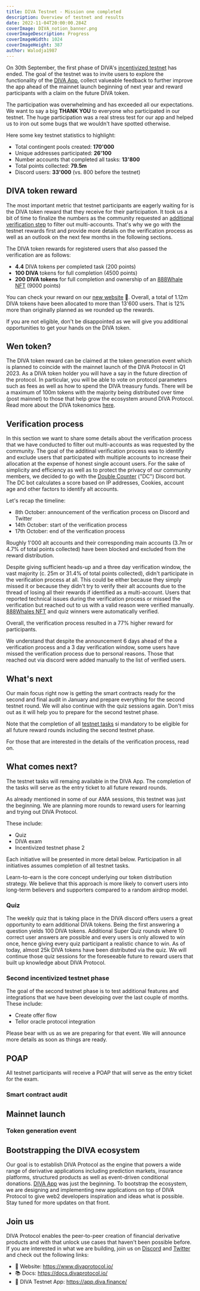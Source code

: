 ```yaml
---
title: DIVA Testnet - Mission one completed
description: Overview of testnet and results
date: 2022-11-04T20:00:00.284Z
coverImage: DIVA_notion_banner.png
coverImageDescription: Progress
coverImageWidth: 1024
coverImageHeight: 387
author: Walodja1987
---
```



On 30th September, the first phase of DIVA's [incentivized testnet](#https://www.divaprotocol.io/posts/diva-testnet-announcement) has ended. The goal of the testnet was to invite users to explore the
functionality of the [DIVA App](#https://app.diva.finance/), collect valueable feedback to further improve the app ahead of
the mainnet launch beginning of next year and reward participants with a claim on the future DIVA token.

The participation was overwhelming and has exceeded all our expectations. We want to say a big **THANK YOU** to everyone
who participated in our testnet. The huge participation was a real stress test for our app and helped us to iron
out some bugs that we wouldn't have spotted otherwise.

Here some key testnet statistics to highlight:

- Total contingent pools created: **170'000**
- Unique addresses participated: **26'100**
- Number accounts that completed all tasks: **13'800**
- Total points collected: **79.5m**
- Discord users: **33'000** (vs. 800 before the testnet)

## DIVA token reward
The most important metric that testnet participants are eagerly waiting for is the DIVA token reward that they receive for their participation. 
It took us a bit of time to finalize the numbers as the community requested an [additional verification step](https://www.divaprotocol.io/posts/diva-verification-announcement)
to filter out multi-accounts. That's why we go with the testnet rewards first and provide more details on the verification process as well as an outlook on the next few months 
in the following sections.

The DIVA token rewards for registered users that also passed the verification are as follows:

- **4.4** DIVA tokens per completed task (200 points)
- **100 DIVA** tokens for full completion (4500 points)
- **200 DIVA tokens** for full completion and ownership of an [888Whale NFT](https://opensea.io/collection/888whales) (9000 points)

You can check your reward on our [new website](https://www.divaprotocol.io/) 👀. Overall, a total of 1.12m DIVA tokens have been allocated to more than 13'600 users. That is
12% more than originally planned as we rounded up the rewards. 

If you are not eligible, don't be disappointed as we will give you additional opportunities to get your hands on the DIVA token.

## Wen token?
The DIVA token reward can be claimed at the token generation event which is planned to coincide with the mainnet launch of the DIVA Protocol in Q1 2023. As a DIVA token holder you will 
have a say in the future direction of the protocol. In particular, you will be able to vote on protocol parameters such as fees as well as how to spend the DIVA treasury funds. 
There will be a maximum of 100m tokens with the majority being distributed over time (post mainnet) to those that help grow the ecosystem around DIVA Protocol. Read more about the DIVA tokenomics 
[here](https://docs.divaprotocol.io/introduction/what-is-diva-token).

## Verification process
In this section we want to share some details about the verification process that we have conducted to filter out multi-accounts as was requested by the community. 
The goal of the additinal verification process was to identify and exclude users that participated with multiple accounts to increase their allocation at the expense of honest single account users. 
For the sake of simplicity and efficiency as well as to protect the privacy of our community members, we decided to go with the [Double Counter](https://dcounter.space/) ("DC") Discord bot. 
The DC bot calculates a score based on IP addresses, Cookies, account age and other factors to identify alt accounts. 

Let's recap the timeline:
* 8th October: announcement of the verification process on Discord and Twitter
* 14th October: start of the verification process
* 17th October: end of the verification process

Roughly 1'000 alt accounts and their corresponding main accounts (3.7m or 4.7% of total points collected) have been blocked and excluded from the reward distribution. 

Despite giving sufficient heads-up and a three day verification window, the vast majority (c. 25m or 31.4% of total points collected), didn't participate in the verification process at all. 
This could be either because they simply missed it or because they didn't try to verify their alt accounts due to the thread of losing all their rewards if identified as a multi-account. 
Users that reported technical issues during the verification process or missed the verification but reached out to us with a valid reason 
were verified manually. [888Whales NFT](https://opensea.io/collection/888whales) and quiz winners were automatically verified.

Overall, the verification process resulted in a 77% higher reward for participants.


We understand that despite the announcement 6 days ahead of the a verification process and a 3 day verification window, some users have missed the verification process due to 
personal reasons. Those that reached out via discord were added manually to the list of verified users. 


## What's next
Our main focus right now is getting the smart contracts ready for the second and final audit in January and prepare everything for the second testnet round. We will 
also continue with the quiz sessions again. Don't miss out as it will help you to prepare for the second testnet phase.

Note that the completion of all [testnet tasks](https://app.diva.finance/tasks) si mandatory to be eligible for all future reward rounds including the second testnet phase.

For those that are interested in the details of the verification process, read on.


## What comes next?

The testnet tasks will remaing available in the DIVA App. The completion of the tasks will serve as the entry ticket to all future reward rounds.

As already mentioned in some of our AMA sessions, this testnet was just the beginning. We are planning more rounds to reward users for learning and trying out DIVA Protocol. 

These include:
- Quiz
- DIVA exam
- Incentivized testnet phase 2  

Each initiative will be presented in more detail below. Participation in all initiatives assumes completion of all testnet tasks.

Learn-to-earn is the core concept underlying our token distribution strategy. We believe that this approach is more likely to convert users into long-term believers 
and supporters compared to a random airdrop model. 

### Quiz
The weekly quiz that is taking place in the DIVA discord offers users a great opportunity to earn additional DIVA tokens. Being the first answering a question yields 
100 DIVA tokens. Additional Super Quiz rounds where 10 correct user answers are possible and every users is only allowed to win once, hence giving every quiz participant a realistic chance to win. As of today, almost 25k DIVA tokens have been distributed via the quiz.
We will continue those quiz sessions for the foreseeable future to reward users that built up knowledge about DIVA Protocol. 


### Second incentivized testnet phase
The goal of the second testnet phase is to test additional features and integrations that we have been developing over the last couple of months. These include:
- Create offer flow
- Tellor oracle protocol integration

Please bear with us as we are preparing for that event. We will announce more details as soon as things are ready. 

## POAP
All testnet participants will receive a POAP that will serve as the entry ticket for the exam.

### Smart contract audit

## Mainnet launch

### Token generation event


## Bootstrapping the DIVA ecosystem
Our goal is to establish DIVA Protocol as the engine that powers a wide range of derivative applications including prediction markets, insurance platforms, structured products as well 
as event-driven conditional donations. [DIVA App](https://app.diva.finance/markets/0xBb0F479895915F80f6fEb5BABcb0Ad39a0D7eF4E) was just the beginning. To bootstrap the ecosystem, we 
are designing and implementing new applications on top of DIVA Protocol to give web2 developers inspiration and ideas what is possible. Stay tuned for more updates on that front.

## Join us

DIVA Protocol enables the peer-to-peer creation of financial derivative products and with that unlock use cases that haven't been possible before. If you are interested in what we are building, join us on
[Discord](https://discord.com/invite/DE5b8ZeJjK) and [Twitter](https://twitter.com/divaprotocol_io) and check out the following links:

- 🚀 Website: https://www.divaprotocol.io/
- 📚 Docs: https://docs.divaprotocol.io/
- 🍏 DIVA Testnet App: https://app.diva.finance/
